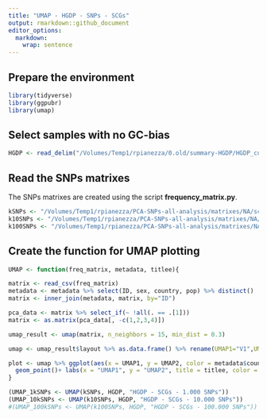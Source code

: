 ```yaml
---
title: "UMAP - HGDP - SNPs - SCGs"
output: rmarkdown::github_document
editor_options: 
  markdown: 
    wrap: sentence
---
```


## Prepare the environment

```r
library(tidyverse)
library(ggpubr)
library(umap)
```

## Select samples with no GC-bias

```r
HGDP <- read_delim("/Volumes/Temp1/rpianezza/0.old/summary-HGDP/HGDP_cutoff_classified.tsv")
```

## Read the SNPs matrixes

The SNPs matrixes are created using the script **frequency_matrix.py**.

```r
kSNPs <- "/Volumes/Temp1/rpianezza/PCA-SNPs-all-analysis/matrixes/NA/scg-cov15-1000SNPs.matrix.tsv"
k10SNPs <- "/Volumes/Temp1/rpianezza/PCA-SNPs-all-analysis/matrixes/NA/scg-cov15-10000SNPs.matrix.tsv"
k100SNPs <- "/Volumes/Temp1/rpianezza/PCA-SNPs-all-analysis/matrixes/NA/scgs-cov15-100000SNPs.matrix.tsv"
```

## Create the function for UMAP plotting

```r
UMAP <- function(freq_matrix, metadata, titlee){

matrix <- read_csv(freq_matrix)
metadata <- metadata %>% select(ID, sex, country, pop) %>% distinct()
matrix <- inner_join(metadata, matrix, by="ID")

pca_data <- matrix %>% select_if(~ !all(. == .[1]))
matrix <- as.matrix(pca_data[, -c(1,2,3,4)])

umap_result <- umap(matrix, n_neighbors = 15, min_dist = 0.3)

umap <- umap_result$layout %>% as.data.frame() %>% rename(UMAP1="V1",UMAP2="V2")

plot <- umap %>% ggplot(aes(x = UMAP1, y = UMAP2, color = metadata$country))+
  geom_point()+ labs(x = "UMAP1", y = "UMAP2", title = titlee, color = "Region") + theme(plot.title = element_text(hjust = 0.5, face = "bold"), legend.title = element_text(face = "bold"))
}
```

```r
(UMAP_1kSNPs <- UMAP(kSNPs, HGDP, "HGDP - SCGs - 1.000 SNPs"))
(UMAP_10kSNPs <- UMAP(k10SNPs, HGDP, "HGDP - SCGs - 10.000 SNPs"))
#(UMAP_100kSNPs <- UMAP(k100SNPs, HGDP, "HGDP - SCGs - 100.000 SNPs"))
```
